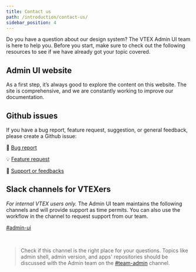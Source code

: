 ```yaml
---
title: Contact us
path: /introduction/contact-us/
sidebar_position: 4
---
```


Do you have a question about our design system? The VTEX Admin UI team is here to help you. Before you start, make sure to check out the following resources to see if we have already got your topic covered.

## Admin UI website

As a first step, it’s always good to explore the content on this website. The site is comprehensive, and we are constantly working to improve our documentation.

## Github issues

If you have a bug report, feature request, suggestion, or general feedback, please create a Github issue:

🐞 [Bug report](https://github.com/vtex/admin-ui/issues/new?assignees=&labels=&template=bug_report.md)<br />

💡 [Feature request](https://github.com/vtex/admin-ui/issues/new?assignees=&labels=&template=feature_request.md)<br />

💬 [Support or feedbacks](https://github.com/vtex/admin-ui/issues/new?assignees=&labels=&template=support-question.md)

## Slack channels for VTEXers

_For internal VTEX users only._ The Admin UI team maintains the following channels and will provide support as time permits. You can also use the workflow in the channel to request support from our team.

[#admin-ui](https://vtex.slack.com/archives/C01DVTFA4VA)<br />

<br />

> Check if this channel is the right place for your questions. Topics like admin shell, admin version, and apps' repositories should be discussed with the Admin team on the [#team-admin](https://vtex.slack.com/archives/C0170C2TTDY) channel.
